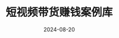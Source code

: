 ---
title: 短视频带货赚钱案例库
description: 里面的每一个账号都在悄悄赚钱，用你想不到的简单方式。1000多粉丝也能日入过万，几十个点赞也能赚几百几千佣金。别人是怎么做到的，案例库里都给你拆解清楚。
date: "2024-08-20"
link: "https://xiaobot.net/p/ppdmn?refer=75f0f1ea-28bf-47a0-988e-6a5f700b21af"
---